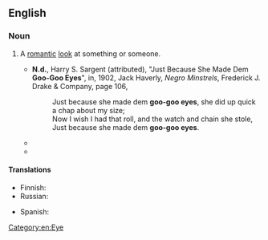 ==English==

===Noun===
{{en-plural noun}}

# {{lb|en|informal}} A [[romantic]] [[look]] at something or someone.
#* '''N.d.''', Harry S. Sargent (attributed), "Just Because She Made Dem '''Goo-Goo Eyes'''", in, 1902, Jack Haverly, ''Negro Minstrels'', Frederick J. Drake & Company, page 106,
#*: Just because she made dem '''goo-goo eyes''', she did up quick a chap about my size;
#*: Now I wish I had that roll, and the watch and chain she stole,
#*: Just because she made dem '''goo-goo eyes'''.
#* {{quote-book|en|year=2005|author=[[w:John Connolly|John Connolly]]|chapter=The Reflecting Eye: A Charlie Parker Novella|title=Nocturnes|page=319|publisher=Atria Books|isbn=1416514600
|passage=So why did you shoot '''goo-goo eyes''' at me?}}
#* {{quote-book|en|year=2006|author=Kelly McClymer|title=Getting to Third Date|publisher=Simon Pulse|isbn=1416941223|page=97
|passage=I made the opposite of '''goo-goo eyes''' at him. Or at least, I tried. "I don't believe I need to make goo-goo eyes to hook up."}}

====Translations====
{{trans-top|a romantic look at something or someone}}
* Finnish: {{t|fi|[[romanttinen]] [[katse]]}}
* Russian: {{t+|ru|гла́зки|m|p}} {{qualifier|a flirting look, lit.: "little eyes"}}
{{trans-mid}}
* Spanish: {{t|es|hacer ojitos}}
{{trans-bottom}}

[[Category:en:Eye]]